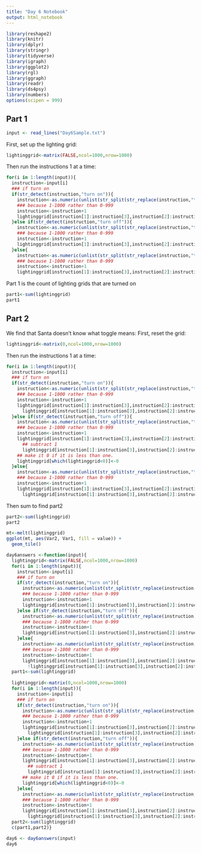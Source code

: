 ```yaml
---
title: "Day 6 Notebook"
output: html_notebook
---
```


```r
library(reshape2)
library(knitr)
library(dplyr)
library(stringr)
library(tidyverse)
library(igraph)
library(ggplot2)
library(rgl)
library(ggraph)
library(readr)
library(ds4psy)
library(numbers)
options(scipen = 999)
```


## Part 1
```r
input <- read_lines("Day6Sample.txt")
```
First, set up the lighting grid:
```r
lightinggrid<-matrix(FALSE,ncol=1000,nrow=1000)
```
Then run the instructions 1 at a time:
```r
for(i in 1:length(input)){
  instruction<-input[i]
  ### if turn on
  if(str_detect(instruction,"turn on")){
    instruction<-as.numeric(unlist(str_split(str_replace(instruction,"turn on ",""),(" through |,"))))
    ### because 1-1000 rather than 0-999
    instruction<-instruction+1
    lightinggrid[instruction[1]:instruction[3],instruction[2]:instruction[4]]<-TRUE
  }else if(str_detect(instruction,"turn off")){
    instruction<-as.numeric(unlist(str_split(str_replace(instruction,"turn off ",""),(" through |,"))))
    ### because 1-1000 rather than 0-999
    instruction<-instruction+1
    lightinggrid[instruction[1]:instruction[3],instruction[2]:instruction[4]]<-FALSE
  }else{
    instruction<-as.numeric(unlist(str_split(str_replace(instruction,"toggle ",""),(" through |,"))))
    ### because 1-1000 rather than 0-999
    instruction<-instruction+1
    lightinggrid[instruction[1]:instruction[3],instruction[2]:instruction[4]]<-!lightinggrid[instruction[1]:instruction[3],instruction[2]:instruction[4]]}}
```
Part 1 is the count of lighting grids that are turned on
```r
part1<-sum(lightinggrid)
part1
```
## Part 2
We find that Santa doesn't know what toggle means:
First, reset the grid:
```r
lightinggrid<-matrix(0,ncol=1000,nrow=1000)
```
Then run the instructions 1 at a time:
```r
for(i in 1:length(input)){
  instruction<-input[i]
  ### if turn on
  if(str_detect(instruction,"turn on")){
    instruction<-as.numeric(unlist(str_split(str_replace(instruction,"turn on ",""),(" through |,"))))
    ### because 1-1000 rather than 0-999
    instruction<-instruction+1
    lightinggrid[instruction[1]:instruction[3],instruction[2]:instruction[4]]<-
      lightinggrid[instruction[1]:instruction[3],instruction[2]:instruction[4]]+1
  }else if(str_detect(instruction,"turn off")){
    instruction<-as.numeric(unlist(str_split(str_replace(instruction,"turn off ",""),(" through |,"))))
    ### because 1-1000 rather than 0-999
    instruction<-instruction+1
    lightinggrid[instruction[1]:instruction[3],instruction[2]:instruction[4]]<-
      ## subtract 1
      lightinggrid[instruction[1]:instruction[3],instruction[2]:instruction[4]]-1
    ## make it 0 if it is less than one.
    lightinggrid[which(lightinggrid<0)]<-0
  }else{
    instruction<-as.numeric(unlist(str_split(str_replace(instruction,"toggle ",""),(" through |,"))))
    ### because 1-1000 rather than 0-999
    instruction<-instruction+1
    lightinggrid[instruction[1]:instruction[3],instruction[2]:instruction[4]]<-
      lightinggrid[instruction[1]:instruction[3],instruction[2]:instruction[4]]+2}}
```

Then sum to find part2

```r
part2<-sum(lightinggrid)
part2
```
```r
mt<-melt(lightinggrid)
ggplot(mt, aes(Var2, Var1, fill = value)) +
  geom_tile() 

```



```r
day6answers <-function(input){
  lightinggrid<-matrix(FALSE,ncol=1000,nrow=1000)
  for(i in 1:length(input)){
    instruction<-input[i]
    ### if turn on
    if(str_detect(instruction,"turn on")){
      instruction<-as.numeric(unlist(str_split(str_replace(instruction,"turn on ",""),(" through |,"))))
      ### because 1-1000 rather than 0-999
      instruction<-instruction+1
      lightinggrid[instruction[1]:instruction[3],instruction[2]:instruction[4]]<-TRUE
    }else if(str_detect(instruction,"turn off")){
      instruction<-as.numeric(unlist(str_split(str_replace(instruction,"turn off ",""),(" through |,"))))
      ### because 1-1000 rather than 0-999
      instruction<-instruction+1
      lightinggrid[instruction[1]:instruction[3],instruction[2]:instruction[4]]<-FALSE
    }else{
      instruction<-as.numeric(unlist(str_split(str_replace(instruction,"toggle ",""),(" through |,"))))
      ### because 1-1000 rather than 0-999
      instruction<-instruction+1
      lightinggrid[instruction[1]:instruction[3],instruction[2]:instruction[4]]<-
        !lightinggrid[instruction[1]:instruction[3],instruction[2]:instruction[4]]}}
  part1<-sum(lightinggrid)
  
  lightinggrid<-matrix(0,ncol=1000,nrow=1000)
  for(i in 1:length(input)){
    instruction<-input[i]
    ### if turn on
    if(str_detect(instruction,"turn on")){
      instruction<-as.numeric(unlist(str_split(str_replace(instruction,"turn on ",""),(" through |,"))))
      ### because 1-1000 rather than 0-999
      instruction<-instruction+1
      lightinggrid[instruction[1]:instruction[3],instruction[2]:instruction[4]]<-
        lightinggrid[instruction[1]:instruction[3],instruction[2]:instruction[4]]+1
    }else if(str_detect(instruction,"turn off")){
      instruction<-as.numeric(unlist(str_split(str_replace(instruction,"turn off ",""),(" through |,"))))
      ### because 1-1000 rather than 0-999
      instruction<-instruction+1
      lightinggrid[instruction[1]:instruction[3],instruction[2]:instruction[4]]<-
        ## subtract 1
        lightinggrid[instruction[1]:instruction[3],instruction[2]:instruction[4]]-1
      ## make it 0 if it is less than one.
      lightinggrid[which(lightinggrid<0)]<-0
    }else{
      instruction<-as.numeric(unlist(str_split(str_replace(instruction,"toggle ",""),(" through |,"))))
      ### because 1-1000 rather than 0-999
      instruction<-instruction+1
      lightinggrid[instruction[1]:instruction[3],instruction[2]:instruction[4]]<-
        lightinggrid[instruction[1]:instruction[3],instruction[2]:instruction[4]]+2}}
  part2<-sum(lightinggrid)
  c(part1,part2)}

```

```r
day6 <- day6answers(input)
day6
```